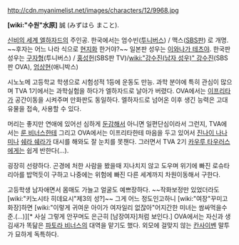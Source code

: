 http://cdn.myanimelist.net/images/characters/12/9968.jpg

'''[wiki:"수원"水原]''' 誠 (みずはら まこと).

[[신비의 세계 엘하자드]]의 주인공. 한국에서는 엄수빈([[투니버스]]) / 맥스([[SBS]]판) 로 개명. ~~후자는 어느 나라 식으로 [[현지화]] 한거야?~~ 
일본판 성우는 [[이와나가 테츠야]]. 한국판 성우는 [[구자형]](투니버스) / [[홍성헌]](SBS판 TV)/[[wiki:"강수진(남자 성우)" 강수진]](SBS판 OVA), [[엄상현]](애니박스)

시노노메 고등학교 학생으로 시험성적 1등에 운동도 만능. 과학 분야에 특히 관심이 많으며 TVA 1기에서는 과학실험을 하다가 엘하자드로 날아가 버렸다. OVA에서는 [[이프리타]]가 공간이동을 시켜주며 만화판도 동일하다. 엘하자드로 넘어온 이후 생긴 능력은 고대유물을 접속, 사용할 수 있다.

머리는 좋지만 연애에 있어선 심하게 [[둔감]]해서 아니면 일편단심이라서 그런지, TVA에서는 [[룬 비너스]]한테 그리고 OVA에서는 이프리타한테 마음을 두고 있어서 [[진나이 나나미]]나 [[쉐라 쉐라]]가 대시를 해와도 잘 눈치를 못챈다. 그러면서 TVA 2기 [[카우루 타우러스]]에게는 쉽게 반한다(...).

굉장히 선량하다. 곤경에 처한 사람을 봤을때 지나치지 않고 도우며 위기에 빠진 로슈타리아를 밥먹듯이 구하고 나중에는 위험에 빠진 다른 세계까지 차원이동해서 구한다.

고등학생 남자애면서 몸매도 가늘고 얼굴도 예쁘장하다. ~~작화보정만 있었더라도 [wiki:"키노시타 히데요시"제3의 성?]~~ 그게 어느 정도인고하니 [wiki:"여장"꾸미고 화장]하면 [wiki:"이렇게 귀여운 아이가 여자일리 없잖아"어지간한 미녀는 쌈싸먹을수준.(...)][* 사실 그렇게 안꾸며도 은근히 [남장여자]처럼 보인다.] OVA에서는 자신과 생김새가 똑닮은 [[파토라 비너스]]의 대역을 맡기도 했다. 외모에 걸맞지 않는 [[칸사이벤]] 말투가 묘하게 독특하다.
